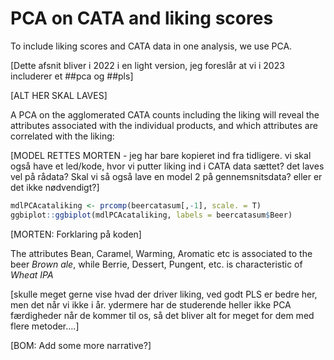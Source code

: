 # PCA on CATA and liking scores

To include liking scores and CATA data in one analysis, we use PCA.  


[Dette afsnit bliver i 2022 i en light version, jeg foreslår at vi i 2023 includerer et ##pca og ##pls]


[ALT HER SKAL LAVES]



A PCA on the agglomerated CATA counts including the liking will reveal the attributes associated with the individual products, and which attributes are correlated with the liking:  

[MODEL RETTES MORTEN - jeg har bare kopieret ind fra tidligere. vi skal  også have et led/kode, hvor vi putter liking ind i CATA data sættet? det laves vel på rådata? Skal vi så også lave en model 2 på gennemsnitsdata? eller er det ikke nødvendigt?]

```{r}
mdlPCAcataliking <- prcomp(beercatasum[,-1], scale. = T)
ggbiplot::ggbiplot(mdlPCAcataliking, labels = beercatasum$Beer)
```

[MORTEN: Forklaring på koden]


The attributes Bean, Caramel, Warming, Aromatic etc is associated to the beer _Brown ale_, while Berrie, Dessert, Pungent, etc. is characteristic of _Wheat IPA_ 

[skulle meget gerne vise hvad der driver liking, ved godt PLS er bedre her, men det når vi ikke i år. ydermere har de studerende heller ikke PCA færdigheder når de kommer til os, så det bliver alt for meget for dem med flere metoder....]

[BOM: Add some more narrative?]


